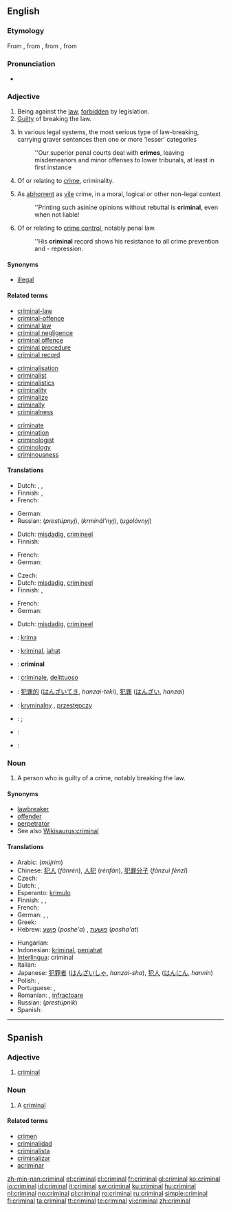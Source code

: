 ==English==

===Etymology===
From {{etyl|enm|en}}, from {{etyl|xno|en}} {{term|criminal|lang=xno}}, from {{LL.}} {{term|criminalis|lang=la}}, from {{etyl|la|en}} {{term|crimen||lang=la|crime}}

===Pronunciation===
* {{audio|en-us-criminal.ogg|Audio (US)}}

===Adjective===
{{en-adj}}

# Being against the [[law]], [[forbidden]] by legislation.
# [[guilty|Guilty]] of breaking the law.
# {{legal}} In various legal systems, the most serious type of law-breaking, carrying graver sentences then one or more 'lesser' categories
#:''Our superior penal courts deal with '''crimes''', leaving misdemeanors and minor offenses to lower tribunals, at least in first instance
# Of or relating to [[crime]], criminality.
# {{figurative}} As [[abhorrent]] as [[vile]] crime, in a moral, logical or other non-legal context
#:''Printing such asinine opinions without rebuttal is '''criminal''', even when not liable!
# Of or relating to [[crime control]], notably penal law.
#:''His '''criminal''' record shows his resistance to all crime prevention and - repression.

====Synonyms====
* [[illegal]]

====Related terms====
{{top3}}
* [[criminal-law]]
* [[criminal-offence]]
* [[criminal law]]
* [[criminal negligence]]
* [[criminal offence]]
* [[criminal procedure]]
* [[criminal record]]
{{mid3}}
* [[criminalisation]]
* [[criminalist]]
* [[criminalistics]]
* [[criminality]]
* [[criminalize]]
* [[criminally]]
* [[criminalness]]
{{mid3}}
* [[criminate]]
* [[crimination]]
* [[criminologist]]
* [[criminology]]
* [[criminousness]]
{{bottom}}

====Translations====
{{trans-top|being against the law}}
* Dutch: {{t+|nl|misdadig}}, {{t+|nl|crimineel}}, {{t-|nl|onwettig}}
* Finnish: {{t+|fi|rikollinen}}, {{t-|fi|lainvastainen}}
* French: {{t+|fr|criminel}}
{{trans-mid}}
* German: {{t-|de|kriminell}}
* Russian: {{t|ru|преступный|m|sc=Cyrl}} (''prestúpnyj''), {{t|ru|криминальный|m|sc=Cyrl}} (''krminál’nyj''), {{t|ru|уголовный|m|sc=Cyrl}} (''ugolóvnyj'')
{{trans-bottom}}

{{trans-top|guilty of breaking the law}}
* Dutch: [[misdadig]], [[crimineel]]
* Finnish: {{t+|fi|rikollinen}}
{{trans-mid}}
* French: {{t+|fr|criminel}}
* German: {{t-|de|kriminell}}
{{trans-bottom}}

{{trans-top|of or relating to crime}}
* Czech: {{t-|cs|zločinný|m}}
* Dutch: [[misdadig]], [[crimineel]]
* Finnish: {{t+|fi|rikollinen}}, {{t-|fi|rikosoikeudellinen}}
{{trans-mid}}
* French: {{t+|fr|criminel}}
* German: {{t-|de|kriminell}}
{{trans-bottom}}

{{trans-top|As abhorrent as vile crime, in a non-legal context}}
* Dutch: [[misdadig]], [[crimineel]]
{{trans-mid}}
{{trans-bottom}}

{{checktrans-top}}
* {{ttbc|Esperanto}}: [[krima]]
* {{ttbc|Indonesian}}: [[kriminal]], [[jahat]]
* {{ttbc|Interlingua}}: '''criminal'''
* {{ttbc|Italian}}: [[criminale]], [[delittuoso]]
{{checktrans-mid}}
* {{ttbc|Japanese}}: [[犯罪的]] ([[はんざいてき]], ''hanzai-teki''), [[犯罪]] ([[はんざい]], ''hanzai'')
* {{ttbc|Polish}}: [[kryminalny]] {{m}}, [[przestępczy]] {{m}}
* {{ttbc|Portuguese}}: {{t+|pt|criminoso|m}} <!-- Inflections belong in the foreign entry: [[criminosa]] {{f}} -->; {{t-|pt|criminal|m|f}}
* {{ttbc|Romanian}}: {{t+|ro|criminal|m}} <!-- Inflections belong in the foreign entry: [[criminală]] {{f}} -->
* {{ttbc|Spanish}}: {{t-|es|criminal}}
{{checktrans-bottom}}

===Noun===
{{en-noun}}

# A person who is guilty of a crime, notably breaking the law.

====Synonyms====
* [[lawbreaker]]
* [[offender]]
* [[perpetrator]]
* See also [[Wikisaurus:criminal]]

====Translations====
{{trans-top|person guilty of a crime, breaking the law}}
* Arabic: {{Arab|[[مجرم]]}} (''mújrim'')
* Chinese: [[犯人]] (''fànrén''), [[人犯]] (''rénfàn''), [[犯罪分子]] (''fànzuì fènzǐ'')
* Czech: {{t-|cs|zločinec|m}}
* Dutch: {{t+|nl|misdadiger|m}}, {{t+|nl|crimineel|m}}
* Esperanto: [[krimulo]]
* Finnish: {{t+|fi|rikollinen}}, {{t-|fi|lainsuojaton}}, {{t-|fi|kriminaali}}
* French: {{t+|fr|criminel|m}}
* German: {{t-|de|Kriminelle|f}}, {{t-|de|Krimineller|m}}, {{t+|de|Verbrecher|m}}
* Greek: {{t+|el|εγκληματίας|m|tr=''egklimatías''|sc=Grek}}
* Hebrew: [[פושע]] (''poshe'a'') {{m}}, [[פושעת]] (''posha'at'') {{f}}
{{trans-mid}}
* Hungarian: {{t+|hu|bűnöző}}
* Indonesian: [[kriminal]], [[jahat|penjahat]]
* [[Interlingua]]: criminal
* Italian: {{t+|it|criminale}}
* Japanese: [[犯罪者]] ([[はんざいしゃ]], ''hanzai-sha''), [[犯人]] ([[はんにん]], ''hannin'')
* Polish: {{t+|pl|kryminalista|m}}, {{t+|pl|przestępca|m}}
* Portuguese: {{t+|pt|criminoso|m}}, {{t-|pt|criminosa|f}}
* Romanian: {{t|ro|infractor|m}}, [[infractoare]] {{f}}
* Russian: {{t+|ru|преступник|m|sc=Cyrl}} (''prestúpnik'')
* Spanish: {{t-|es|criminal}}
{{trans-bottom}}

----

==Spanish==

===Adjective===
{{es-adj|pl=criminales}}

# [[criminal#English|criminal]]

===Noun===
{{es-noun-mf|pl=criminales}}

# A [[criminal#English|criminal]]

====Related terms====
* [[crimen]]
* [[criminalidad]]
* [[criminalista]] {{m|f}}
* [[criminalizar]]
* [[acriminar]]

[[zh-min-nan:criminal]]
[[et:criminal]]
[[el:criminal]]
[[fr:criminal]]
[[gl:criminal]]
[[ko:criminal]]
[[io:criminal]]
[[id:criminal]]
[[it:criminal]]
[[sw:criminal]]
[[ku:criminal]]
[[hu:criminal]]
[[nl:criminal]]
[[no:criminal]]
[[pl:criminal]]
[[ro:criminal]]
[[ru:criminal]]
[[simple:criminal]]
[[fi:criminal]]
[[ta:criminal]]
[[tt:criminal]]
[[te:criminal]]
[[vi:criminal]]
[[zh:criminal]]
